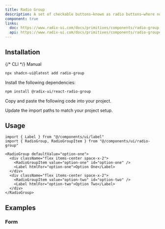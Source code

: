 ```yaml
---
title: Radio Group
description: A set of checkable buttons—known as radio buttons—where no more than one of the buttons can be checked at a time.
component: true
links:
  doc: https://www.radix-ui.com/docs/primitives/components/radio-group
  api: https://www.radix-ui.com/docs/primitives/components/radio-group#api-reference
---
```


<ComponentPreview name="radio-group-demo" />

## Installation

<Tabs defaultValue="manual">

<TabsList>
 {/* <TabsTrigger value="cli">CLI</TabsTrigger> */}
  <TabsTrigger value="manual">Manual</TabsTrigger>
</TabsList>
<TabsContent value="cli">

```bash
npx shadcn-ui@latest add radio-group
```

</TabsContent>

<TabsContent value="manual">

<Steps>

<Step>Install the following dependencies:</Step>

```bash
npm install @radix-ui/react-radio-group
```

<Step>Copy and paste the following code into your project.</Step>

<ComponentSource name="radio-group" />

<Step>Update the import paths to match your project setup.</Step>

</Steps>

</TabsContent>

</Tabs>

## Usage

```tsx
import { Label } from "@/components/ui/label"
import { RadioGroup, RadioGroupItem } from "@/components/ui/radio-group"
```

```tsx
<RadioGroup defaultValue="option-one">
  <div className="flex items-center space-x-2">
    <RadioGroupItem value="option-one" id="option-one" />
    <Label htmlFor="option-one">Option One</Label>
  </div>
  <div className="flex items-center space-x-2">
    <RadioGroupItem value="option-two" id="option-two" />
    <Label htmlFor="option-two">Option Two</Label>
  </div>
</RadioGroup>
```

## Examples

### Form

<ComponentPreview name="radio-group-form" />
